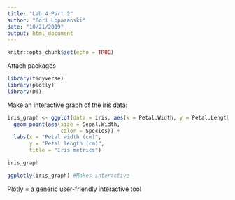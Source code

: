```yaml
---
title: "Lab 4 Part 2"
author: "Cori Lopazanski"
date: "10/21/2019"
output: html_document
---
```


```r
knitr::opts_chunk$set(echo = TRUE)
```

Attach packages
```r
library(tidyverse)
library(plotly)
library(DT)
```

Make an interactive graph of the iris data:
```r
iris_graph <- ggplot(data = iris, aes(x = Petal.Width, y = Petal.Length)) +
  geom_point(aes(size = Sepal.Width,
                 color = Species)) +
  labs(x = "Petal width (cm)",
       y = "Petal length (cm)",
       title = "Iris metrics")

iris_graph

ggplotly(iris_graph) #Makes interactive
```

Plotly = a generic user-friendly interactive tool